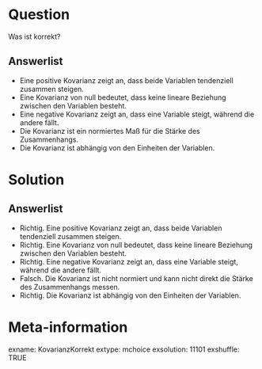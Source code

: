 Question 
======== 

Was ist korrekt?

Answerlist
----------

* Eine positive Kovarianz zeigt an, dass beide Variablen tendenziell zusammen steigen.
* Eine Kovarianz von null bedeutet, dass keine lineare Beziehung zwischen den Variablen besteht.
* Eine negative Kovarianz zeigt an, dass eine Variable steigt, während die andere fällt.
* Die Kovarianz ist ein normiertes Maß für die Stärke des Zusammenhangs.
* Die Kovarianz ist abhängig von den Einheiten der Variablen.

Solution
========

Answerlist
----------

* Richtig. Eine positive Kovarianz zeigt an, dass beide Variablen tendenziell zusammen steigen.
* Richtig. Eine Kovarianz von null bedeutet, dass keine lineare Beziehung zwischen den Variablen besteht.
* Richtig. Eine negative Kovarianz zeigt an, dass eine Variable steigt, während die andere fällt.
* Falsch. Die Kovarianz ist nicht normiert und kann nicht direkt die Stärke des Zusammenhangs messen.
* Richtig. Die Kovarianz ist abhängig von den Einheiten der Variablen.

Meta-information
================
exname: KovarianzKorrekt
extype: mchoice 
exsolution: 11101
exshuffle: TRUE
